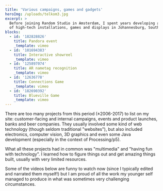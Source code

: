 ```yaml
---
title: 'Various campaigns, games and gadgets'
heroImg: /uploads/telkom3.jpg
excerpt: >
  Before joining Random Studio in Amsterdam, I spent years developing all kinds
  of high-tech installations, games and displays in Johannesburg, South Africa.
blocks:
  - id: '182828826'
    title: Pandora event
    _template: vimeo
  - id: '101694383'
    title: Interactive showreel
    _template: vimeo
  - id: '125897074'
    title: AR nametag recognition
    _template: vimeo
  - id: '12636778'
    title: Connections Game
    _template: vimeo
  - id: '182690392'
    title: Blueville Game
    _template: vimeo
---
```


There are too many projects from this period (±2006-2017) to list on my site: customer-facing and internal campaigns, events and product launches, banks and beer companies. They usually involved some kind of web technology (though seldom traditional "websites"), but also included electronics, computer vision, 3D graphics and even some Java development (especially in the context of Processing/p5).

What all these projects had in common was "multimedia" and "having fun with technology". I learned how to figure things out and get amazing things built, usually with very limited resources.

Some of the videos below are funny to watch now (since I typically edited and narrated them myself!) but I am proud of all the work my younger self managed to produce in what was sometimes very challenging circumstances.
